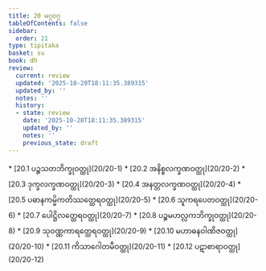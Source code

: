 ```yaml
---
title: 20 မဂ္ဂဝဂ္ဂ
tableOfContents: false
sidebar:
  order: 21
type: tipitaka
basket: su
book: dh
review:
  current: review
  updated: '2025-10-20T18:11:35.389315'
  updated_by: ''
  notes: ''
  history:
  - state: review
    date: '2025-10-20T18:11:35.389315'
    updated_by: ''
    notes: ''
    previous_state: draft
---
```



<DynamicBreadcrumb />


<ReviewStatus review={frontmatter.review} showDetails={true} />

<HypothesisAnnotation frontmatter={frontmatter} />



<TableOfContents book="dh" section="20">
* [20.1 ပဉ္စသတဘိက္ခုဝတ္ထု](20/20-1)
* [20.2 အနိစ္စလက္ခဏဝတ္ထု](20/20-2)
* [20.3 ဒုက္ခလက္ခဏဝတ္ထု](20/20-3)
* [20.4 အနတ္တလက္ခဏဝတ္ထု](20/20-4)
* [20.5 ပဓာနကမ္မိကတိဿတ္ထေရဝတ္ထု](20/20-5)
* [20.6 သူကရပေတဝတ္ထု](20/20-6)
* [20.7 ပေါဋ္ဌိလတ္ထေရဝတ္ထု](20/20-7)
* [20.8 ပဉ္စမဟလ္လကဘိက္ခုဝတ္ထု](20/20-8)
* [20.9 သုဝဏ္ဏကာရတ္ထေရဝတ္ထု](20/20-9)
* [20.10 မဟာဓနဝါဏိဇဝတ္ထု](20/20-10)
* [20.11 ကိသာဂေါတမီဝတ္ထု](20/20-11)
* [20.12 ပဋာစာရာဝတ္ထု](20/20-12)
</TableOfContents>
